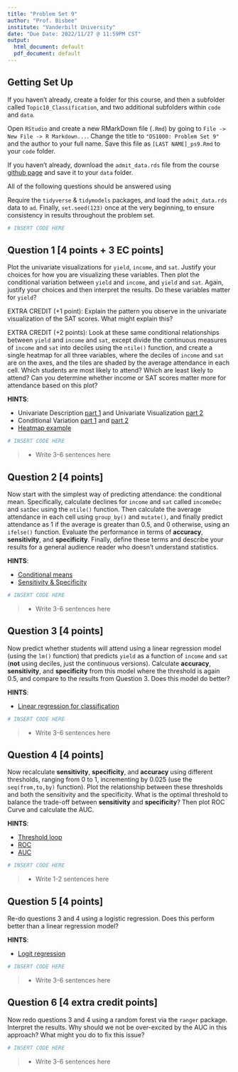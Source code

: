 ```yaml
---
title: "Problem Set 9"
author: "Prof. Bisbee"
institute: "Vanderbilt University"
date: "Due Date: 2022/11/27 @ 11:59PM CST"
output:
  html_document: default
  pdf_document: default
---
```


## Getting Set Up

If you haven't already, create a folder for this course, and then a subfolder called `Topic10_Classification`, and two additional subfolders within `code` and `data`.

Open `RStudio` and create a new RMarkDown file (`.Rmd`) by going to `File -> New File -> R Markdown...`.
Change the title to `"DS1000: Problem Set 9"` and the author to your full name. Save this file as `[LAST NAME]_ps9.Rmd` to your `code` folder.

If you haven't already, download the `admit_data.rds` file from the course [github page](https://github.com/jbisbee1/DS1000-F2022/blob/master/Lectures/Topic10_Classification/data/admit_data.rds) and save it to your `data` folder.

All of the following questions should be answered using 

Require the `tidyverse` & `tidymodels` packages, and load the `admit_data.rds` data to `ad`. Finally, `set.seed(123)` once at the very beginning, to ensure consistency in results throughout the problem set.
```r
# INSERT CODE HERE
```


## Question 1 [4 points + 3 EC points]
Plot the univariate visualizations for `yield`, `income`, and `sat`. Justify your choices for how you are visualizing these variables. Then plot the conditional variation between `yield` and `income`, and `yield` and `sat`. Again, justify your choices and then interpret the results. Do these variables matter for `yield`?

EXTRA CREDIT (+1 point): Explain the pattern you observe in the univariate visualization of the SAT scores. What might explain this? 

EXTRA CREDIT (+2 points): Look at these same conditional relationships between `yield` and `income` and `sat`, except divide the continuous measures of `income` and `sat` into deciles using the `ntile()` function, and create a single heatmap for all three variables, where the deciles of `income` and `sat` are on the axes, and the tiles are shaded by the average attendance in each cell. Which students are most likely to attend? Which are least likely to attend? Can you determine whether income or SAT scores matter more for attendance based on this plot?

**HINTS**:

* Univariate Description [part 1](https://www.jamesbisbee.com/DS1000-F2022/Lectures/Topic5_UnivariateDescription/code/Topic5_UnivariateDescription_part1_slides.html#1) and Univariate Visualization [part 2](https://www.jamesbisbee.com/DS1000-F2022/Lectures/Topic6_UnivariateVisualization/code/Topic6_UnivariateVisualization_part2_slides.html#1)
* Conditional Variation [part 1](https://www.jamesbisbee.com/DS1000-F2022/Lectures/Topic7_ConditionalVariation/code/Topic7_ConditionalVariation_part1_slides.html#1) and [part 2](https://www.jamesbisbee.com/DS1000-F2022/Lectures/Topic7_ConditionalVariation/code/Topic7_ConditionalVariation_part2_slides.html#5)
- [Heatmap example](https://www.jamesbisbee.com/DS1000-F2022/Lectures/Topic10_Classification/code/Topic10_Classification_part1_slides.html#69)

```r
# INSERT CODE HERE
```

> - Write 3-6 sentences here

## Question 2 [4 points]
Now start with the simplest way of predicting attendance: the conditional mean. Specifically, calculate declines for `income` and `sat` called `incomeDec` and `satDec` using the `ntile()` function. Then calculate the average attendance in each cell using `group_by()` and `mutate()`, and finally predict attendance as 1 if the average is greater than 0.5, and 0 otherwise, using an `ifelse()` function. Evaluate the performance in terms of **accuracy**, **sensitivity**, and **specificity**. Finally, define these terms and describe your results for a general audience reader who doesn't understand statistics.

**HINTS**:

* [Conditional means](https://www.jamesbisbee.com/DS1000-F2022/Lectures/Topic10_Classification/code/Topic10_Classification_part1_slides.html#72)
* [Sensitivity & Specificity](https://www.jamesbisbee.com/DS1000-F2022/Lectures/Topic10_Classification/code/Topic10_Classification_part1_slides.html#90)

```r
# INSERT CODE HERE
```

> - Write 3-6 sentences here

## Question 3 [4 points]
Now predict whether students will attend using a linear regression model (using the `lm()` function) that predicts `yield` as a function of `income` and `sat` (**not** using deciles, just the continuous versions). Calculate **accuracy**, **sensitivity**, and **specificity** from this model where the threshold is again 0.5, and compare to the results from Question 3. Does this model do better?

**HINTS**:

* [Linear regression for classification](https://www.jamesbisbee.com/DS1000-F2022/Lectures/Topic10_Classification/code/Topic10_Classification_part1_slides.html#81)


```r
# INSERT CODE HERE
```

> - Write 3-6 sentences here

## Question 4 [4 points]
Now recalculate **sensitivity**, **specificity**, and **accuracy** using different thresholds, ranging from 0 to 1, incrementing by 0.025 (use the `seq(from,to,by)` function). Plot the relationship between these thresholds and both the sensitivity and the specificity. What is the optimal threshold to balance the trade-off between **sensitivity** and **specificity**? Then plot ROC Curve and calculate the AUC. 

**HINTS**:

* [Threshold loop](https://www.jamesbisbee.com/DS1000-F2022/Lectures/Topic10_Classification/code/Topic10_Classification_part1_slides.html#95)
* [ROC](https://www.jamesbisbee.com/DS1000-F2022/Lectures/Topic10_Classification/code/Topic10_Classification_part1_slides.html#97)
* [AUC](https://www.jamesbisbee.com/DS1000-F2022/Lectures/Topic10_Classification/code/Topic10_Classification_part1_slides.html#103)


```r
# INSERT CODE HERE
```

> - Write 1-2 sentences here

## Question 5 [4 points]
Re-do questions 3 and 4 using a logistic regression. Does this perform better than a linear regression model?

**HINTS**:

* [Logit regression](https://www.jamesbisbee.com/DS1000-F2022/Lectures/Topic10_Classification/code/Topic10_Classification_part2_slides.html#35)

```r
# INSERT CODE HERE
```

> - Write 3-6 sentences here

## Question 6  [4 extra credit points]

Now redo questions 3 and 4 using a random forest via the `ranger` package. Interpret the results. Why should we not be over-excited by the AUC in this approach? What might you do to fix this issue?

```r
# INSERT CODE HERE
```

> - Write 3-6 sentences here